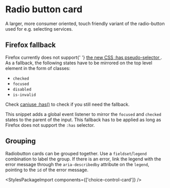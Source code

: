 
<Meta of={RadiobuttonCardStories} />

# Radio button card

<div className="lead">
  A larger, more consumer oriented, touch friendly variant of the radio-button used for e.g.
  selecting services.
</div>

<Canvas of={RadiobuttonCardStories.Default} />
<div className="hide-col-default">
  <Controls of={RadiobuttonCardStories.Default} />
</div>

## Firefox fallback

<div className="alert alert-info">
  Firefox currently does not support{' '}
  <a href="https://developer.mozilla.org/en-US/docs/Web/CSS/:has">
    the new <abbr title="Cascading Style Sheets">CSS</abbr> :has pseudo-selector
  </a>
  . As a fallback, the following states have to be mirrored on the top level element in the form of
  classes:
  <ul>
    <li>
      <code>checked</code>
    </li>
    <li>
      <code>focused</code>
    </li>
    <li>
      <code>disabled</code>
    </li>
    <li>
      <code>is-invalid</code>
    </li>
  </ul>
  Check <a href="https://caniuse.com/css-has">caniuse :has()</a> to check if you still need the
  fallback.
</div>

This snippet adds a global event listener to mirror the `focused` and `checked` states to the parent of the input. This fallback has to be applied as long as Firefox does not support the `:has` selector.

<Source code={firefoxFallbackSnippet} dark={true} language="typescript" />

## Grouping

Radiobutton cards can be grouped together. Use a `fieldset`/`legend` combination to label the group. If there is an error, link the legend with the error message through the `aria-describedby` attribute on the `legend`, pointing to the `id` of the error message.

<Canvas of={RadiobuttonCardStories.Group} />
<div className="hide-col-default">
  <Controls of={RadiobuttonCardStories.Group} />
</div>

<StylesPackageImport components={['choice-control-card']} />
